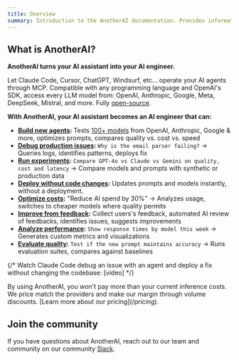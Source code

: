 ```yaml
---
title: Overview
summary: Introduction to the AnotherAI documentation. Provides information on what AnotherAI is and how to get started with building, deploying, and improving AI agents.
---
```



## What is AnotherAI?

**AnotherAI turns your AI assistant into your AI engineer.**

Let Claude Code, Cursor, ChatGPT, Windsurf, etc... operate your AI agents through MCP. Compatible with any programming language and OpenAI's SDK, access every LLM model from: OpenAI, Anthropic, Google, Meta, DeepSeek, Mistral, and more. Fully [open-source](https://github.com/anotherai-dev/anotherai).

**With AnotherAI, your AI assistant becomes an AI engineer that can:**
- **[Build new agents](/use-cases/fundamentals/building):** Tests [100+ models](/features/models) from OpenAI, Anthropic, Google & more, optimizes prompts, compares quality vs. cost vs. speed
- **[Debug production issues](/use-cases/fundamentals/debugging):** `Why is the email parser failing?` → Queries logs, identifies patterns, deploys fix
- **[Run experiments](/use-cases/checking-new-models):** `Compare GPT-4o vs Claude vs Gemini on quality, cost and latency` → Compare models and prompts with synthetic or production data
- **[Deploy without code changes](/use-cases/fundamentals/deployments):** Updates prompts and models instantly, without a deployment.
- **[Optimize costs](/use-cases/lowering-costs):** "Reduce AI spend by 30%" → Analyzes usage, switches to cheaper models where quality permits
- **[Improve from feedback](/use-cases/user-feedback):** Collect users's feedback, automated AI review of feedbacks, identifies issues, suggests improvements
- **[Analyze performance](/use-cases/fundamentals/metrics):** `Show response times by model this week` → Generates custom metrics and visualizations
- **[Evaluate quality](/use-cases/fundamentals/evaluating):** `Test if the new prompt maintains accuracy` → Runs evaluation suites, compares against baselines

{/* Watch Claude Code debug an issue with an agent and deploy a fix without changing the codebase:
[video] */}

<Callout type="info" href="/pricing">
By using AnotherAI, you won't pay more than your current inference costs. We price match the providers and make our margin through volume discounts. [Learn more about our pricing](/pricing).
</Callout>

## Join the community

If you have questions about AnotherAI, reach out to our team and community on our community [Slack](https://join.slack.com/t/anotherai-dev/shared_invite/zt-3av2prezr-Lz10~8o~rSRQE72m_PyIJA).
